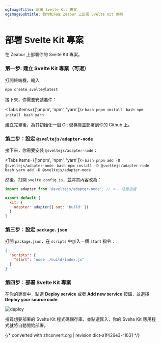 ```yaml
---
ogImageTitle: 部署 Svelte Kit 專案
ogImageSubtitle: 教你如何在 Zeabur 上部署 Svelte Kit 專案
---
```



# 部署 Svelte Kit 專案

在 Zeabur 上部署你的 Svelte Kit 專案。

### 第一步: 建立 Svelte Kit 專案（可選）

打開終端機，輸入

```bash
npm create svelte@latest
```

接下來，你需要安裝套件：

<Tabs items={['pnpm', 'npm', 'yarn']}>
  <Tab>
    ```bash
    pnpm install
    ```
  </Tab>
  <Tab>
    ```bash
    npm install
    ```
  </Tab>
  <Tab>
    ```bash
    yarn
    ```
  </Tab>
</Tabs>

建立完畢後，為其初始化一個 Git 儲存庫並部署到你的 Github 上。

### 第二步：設定 `@sveltejs/adapter-node`

接下來，你需要安裝 `@sveltejs/adapter-node`：

<Tabs items={['pnpm', 'npm', 'yarn']}>
  <Tab>
    ```bash
    pnpm add -D @sveltejs/adapter-node
    ```
  </Tab>
  <Tab>
    ```bash
    npm install -D @sveltejs/adapter-node
    ```
  </Tab>
  <Tab>
    ```bash
    yarn add -D @sveltejs/adapter-node
    ```
  </Tab>
</Tabs>

然後，打開 `svelte.config.js`，並將其內容改為：

```js
import adapter from '@sveltejs/adapter-node'; // <-- 注意這裡

export default {
  kit: {
    adapter: adapter({ out: 'build' })
  }
}
```

### 第三步：設定 `package.json`

打開 `package.json`，在 `scripts` 中加入一個 `start` 指令：

```json
{
  "scripts": {
    "start": "node ./build/index.js"
  }
}
```

### 第四步：部署 Svelte Kit 專案

在你的專案中，點選 **Deploy service** 或者 **Add new service** 按鈕，並選擇 **Deploy your source code**.

![deploy](/framework/deploy.png)

搜尋想要部署的 Svelte Kit 程式碼儲存庫，並點選匯入，你的 Svelte Kit 應用程式就將自動開始部署。

{/* converted with zhconvert.org | revision dict-a1f426e3-r1031 */}
